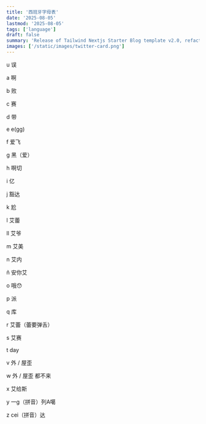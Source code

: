 ```yaml
---
title: '西班牙字母表'
date: '2025-08-05'
lastmod: '2025-08-05'
tags: ['language']
draft: false
summary: 'Release of Tailwind Nextjs Starter Blog template v2.0, refactored with Nextjs App directory and React Server Components setup.Discover the new features and how to migrate from V1.'
images: ['/static/images/twitter-card.png']
---
```










u 误

a 啊

b 败

c 赛

d 带

e e(gg)

f 爱飞

g 黑（爱）

h 啊切

i 亿

j 豁达

k 尬

l 艾蕾

ll 艾爷

m 艾美

n 艾内

ñ 安你艾

o 哦😯

p 派

q 库

r 艾蕾（蕾要弹舌）

s 艾赛

t day

v 外 / 屋歪

w 外 / 屋歪 都不来

x 艾给斯

y 一g（拼音）列A噶

z cei（拼音）达

